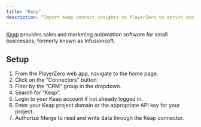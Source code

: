 ```yaml
---
title: "Keap"
description: “Import Keap contact insights to PlayerZero to enrich customer risk and impact profiles.”
---
```


<Snippet file="crm-connector.mdx" />

[Keap](https://keap.com/) provides sales and marketing automation software for small businesses, formerly known as Infusionsoft.

## Setup
1. From the PlayerZero web app, navigate to the home page.
2. Click on the “Connectors” button.
3. Filter by the ”CRM” group in the dropdown.
4. Search for “Keap”.
5. Login to your Keap account if not already logged in.
6. Enter your Keap project domain or the appropriate API key for your project.
7. Authorize Merge to read and write data through the Keap connector.